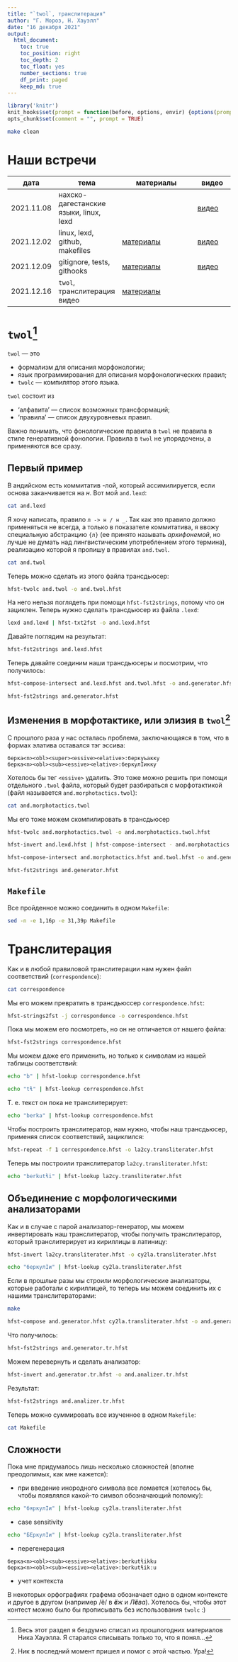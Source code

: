 ```yaml
---
title: "`twol`, транслитерация"
author: "Г. Мороз, Н. Хауэлл"
date: "16 декабря 2021"
output: 
  html_document:
    toc: true
    toc_position: right
    toc_depth: 2
    toc_float: yes
    number_sections: true
    df_print: paged
    keep_md: true
---
```


```r
library('knitr')
knit_hooks$set(prompt = function(before, options, envir) {options(prompt = "$ ")})
opts_chunk$set(comment = "", prompt = TRUE)
```

```bash
make clean
```

# Наши встречи

| дата       | тема                                   | материалы                                                                                  | видео                                 |
|------------|----------------------------------------|--------------------------------------------------------------------------------------------|---------------------------------------|
| 2021.11.08 | нахско-дагестанские языки, linux, lexd |                                                                                            | [видео](https://youtu.be/oslfxrYjt_A) |
| 2021.12.02 | linux, lexd, github, makefiles         | [материалы](https://agricolamz.github.io/2021.12.02_intro_to_linux_lexd_github_makefiles/) | [видео](https://youtu.be/3ULre3nuIhU) |
| 2021.12.09 | gitignore, tests, githooks             | [материалы](https://agricolamz.github.io/2021.12.09_gitignore_tests_githooks/)             | [видео](https://youtu.be/8v6ajrlOGuA) |
| 2021.12.16 | `twol`, транслитерация видео           | [материалы](https://agricolamz.github.io/2021.12.16_twol_transliteration/)                 |                                       |

# `twol`[^1]

[^1]: Весь этот раздел я бездумно списал из прошлогодних материалов Ника Хауэлла. Я старался списывать только то, что я понял...

`twol` --- это 

* формализм для описания морфонологии;
* язык программирования для описания морфонологических правил;
* `twolc` --- компилятор этого языка.

`twol` состоит из 

* 'алфавита' --- список возможных трансформаций;
* 'правила' --- список двухуровневых правил.

Важно понимать, что фонологические правила в `twol` не правила в стиле генеративной фонологии. Правила в `twol` не упорядочены, а применяются все сразу.

## Первый пример

В андийском есть коммитатив -лой, который ассимилируется, если основа заканчивается на *н*. Вот мой `and.lexd`:

```bash
cat and.lexd
```


Я хочу написать, правило `л -> н / н _`. Так как это правило должно применяться не всегда, а только в показателе коммитатива, я ввожу специальную абстракцию `{л}` (ее принято называть *архифонемой*, но лучше не думать над лингвистическим употреблением этого термина), реализацию которой я пропишу в правилах `and.twol`.

```bash
cat and.twol
```

Теперь можно сделать из этого файла трансдьюcер:

```bash
hfst-twolc and.twol -o and.twol.hfst
```

На него нельзя поглядеть при помощи `hfst-fst2strings`, потому что он зациклен. Теперь нужно сделать трансдьюсер из файла `.lexd`:

```bash
lexd and.lexd | hfst-txt2fst -o and.lexd.hfst
```

Давайте поглядим на результат:
```bash
hfst-fst2strings and.lexd.hfst
```

Теперь давайте соединим наши трансдьюсеры и посмотрим, что получилось:
```bash
hfst-compose-intersect and.lexd.hfst and.twol.hfst -o and.generator.hfst
```

```bash
hfst-fst2strings and.generator.hfst
```

## Изменения в морфотактике, или элизия в `twol`[^2]

[^2]: Ник в последний момент пришел и помог с этой частью. Ура!

С прошлого раза у нас осталась проблема, заключающаяся в том, что в формах элатива оставался тэг эссива:

```
берка<n><obl><super><essive><elative>:беркуъакку
берка<n><obl><sub><essive><elative>:беркулIикку
```

Хотелось бы тег `<essive>` удалить. Это тоже можно решить при помощи отдельного `.twol` файла, который будет разбираться с морфотактикой (файл называется `and.morphotactics.twol`):

```bash
cat and.morphotactics.twol
```

Мы его тоже можем скомпилировать в трансдьюсер 

```bash
hfst-twolc and.morphotactics.twol -o and.morphotactics.twol.hfst
```
```bash
hfst-invert and.lexd.hfst | hfst-compose-intersect - and.morphotactics.twol.hfst | hfst-invert -o and.morphotactics.hfst
```
```bash
hfst-compose-intersect and.morphotactics.hfst and.twol.hfst -o and.generator.hfst
```
```bash
hfst-fst2strings and.generator.hfst
```

## `Makefile`

Все пройденное можно соединить в одном `Makefile`:

```bash
sed -n -e 1,16p -e 31,39p Makefile
```

# Транслитерация

Как и в любой правиловой транслитерации нам нужен файл соответствий (`correspondence`):

```bash
cat correspondence
```

Мы его можем превратить в трансдьюссер `correspondence.hfst`:

```bash
hfst-strings2fst -j correspondence -o correspondence.hfst
```

Пока мы можем его посмотреть, но он не отличается от нашего файла:

```bash
hfst-fst2strings correspondence.hfst
```

Мы можем даже его применить, но только к символам из нашей таблицы соответствий:

```bash
echo "b" | hfst-lookup correspondence.hfst
```

```bash
echo "tɬ" | hfst-lookup correspondence.hfst
```

Т. е. текст он пока не транслитерирует:
```bash
echo "berka" | hfst-lookup correspondence.hfst
```

Чтобы построить транслитератор, нам нужно, чтобы наш трансдьюсер, применяя список соответствий, зациклился:

```bash
hfst-repeat -f 1 correspondence.hfst -o la2cy.transliterater.hfst
```

Теперь мы построили транслитератор `la2cy.transliterater.hfst`:

```bash
echo "berkutɬi" | hfst-lookup la2cy.transliterater.hfst
```

## Объединение с морфологическими анализаторами

Как и в случае с парой анализатор-генератор, мы можем инвертировать наш транслитератор, чтобы получить транслитератор, который транслитерирует из кириллицы в латиницу:

```bash
hfst-invert la2cy.transliterater.hfst -o cy2la.transliterater.hfst
```

```bash
echo "беркулIи" | hfst-lookup cy2la.transliterater.hfst
```

Если в прошлые разы мы строили морфологические анализаторы, которые работали с кириллицей, то теперь мы можем соединить их с нашими транслитераторами:

```bash
make
```

```bash
hfst-compose and.generator.hfst cy2la.transliterater.hfst -o and.generator.tr.hfst
```

Что получилось:
```bash
hfst-fst2strings and.generator.tr.hfst
```

Можем перевернуть и сделать анализатор:

```bash
hfst-invert and.generator.tr.hfst -o and.analizer.tr.hfst
```

Результат:
```bash
hfst-fst2strings and.analizer.tr.hfst
```

Теперь можно суммировать все изученное в одном `Makefile`:

```bash
cat Makefile
```

## Сложности

Пока мне придумалось лишь несколько сложностей (вполне преодолимых, как мне кажется):

* при введение инородного символа все ломается (хотелось бы, чтобы появлялся какой-то символ обозначающий поломку):

```bash
echo "бяркулIи" | hfst-lookup cy2la.transliterater.hfst
```

* case sensitivity

```bash
echo "БЕркулIи" | hfst-lookup cy2la.transliterater.hfst
```

* перегенерация

```
берка<n><obl><sub><essive><elative>:berkutɬikku
берка<n><obl><sub><essive><elative>:berkutɬikːu
```

* учет контекста

В некоторых орфографиях графема обозначает одно в одном контексте и другое в другом (например /ё/ в ***ё**ж* и *Л**ё**ва*). Хотелось бы, чтобы этот контест можно было бы прописывать без использования `twolc` :)